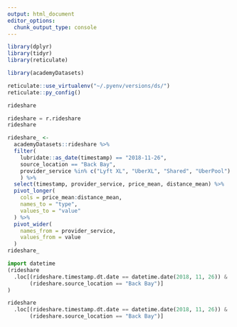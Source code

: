 ```yaml
---
output: html_document
editor_options: 
  chunk_output_type: console
---
```


```r
library(dplyr)
library(tidyr)
library(reticulate)

library(academyDatasets)

reticulate::use_virtualenv("~/.pyenv/versions/ds/")
reticulate::py_config()

rideshare
```

```python
rideshare = r.rideshare
rideshare
```

```r
rideshare_ <-
  academyDatasets::rideshare %>% 
  filter(
    lubridate::as_date(timestamp) == "2018-11-26", 
    source_location == "Back Bay",
    provider_service %in% c("Lyft XL", "UberXL", "Shared", "UberPool")
    ) %>% 
  select(timestamp, provider_service, price_mean, distance_mean) %>% 
  pivot_longer(
    cols = price_mean:distance_mean,
    names_to = "type",
    values_to = "value"
  ) %>% 
  pivot_wider(
    names_from = provider_service,
    values_from = value
  )
rideshare_
```

```python
import datetime
(rideshare
  .loc[(rideshare.timestamp.dt.date == datetime.date(2018, 11, 26)) &
       (rideshare.source_location == "Back Bay")]
)

rideshare
  .loc[(rideshare.timestamp.dt.date == datetime.date(2018, 11, 26)) &
       (rideshare.source_location == "Back Bay")]

```
